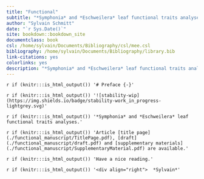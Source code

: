 ```yaml
--- 
title: "Functional"
subtitle: "*Symphonia* and *Eschweilera* leaf functional traits analyses."
author: "Sylvain Schmitt"
date: "`r Sys.Date()`"
site: bookdown::bookdown_site
documentclass: book
csl: /home/sylvain/Documents/Bibliography/csl/mee.csl
bibliography: /home/sylvain/Documents/Bibliography/library.bib
link-citations: yes
colorlinks: yes
description: "*Symphonia* and *Eschweilera* leaf functional traits analyses."
---
```



`r if (knitr:::is_html_output()) '# Preface {-}'`

`r if (knitr:::is_html_output()) '![stability-wip](https://img.shields.io/badge/stability-work_in_progress-lightgrey.svg)'`

`r if (knitr:::is_html_output()) '*Symphonia* and *Eschweilera* leaf functional traits analyses.'`

`r if (knitr:::is_html_output()) 'Article [title page](./functional_manuscript/TitlePage.pdf), [draft](./functional_manuscript/draft.pdf) and [supplementary materials](./functional_manuscript/SupplementaryMaterial.pdf) are available.'`

`r if (knitr:::is_html_output()) 'Have a nice reading.'`

`r if (knitr:::is_html_output()) '<div align="right">  *Sylvain*'`
